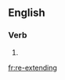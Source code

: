 ==English==

===Verb===
{{head|en}}

# {{present participle of|re-extend|lang=en}}

[[fr:re-extending]]